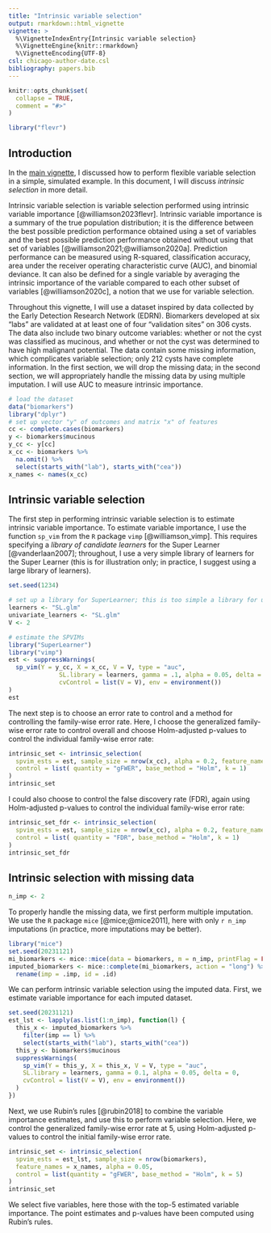 ---
title: "Intrinsic variable selection"
output: rmarkdown::html_vignette
vignette: >
  %\VignetteIndexEntry{Intrinsic variable selection}
  %\VignetteEngine{knitr::rmarkdown}
  %\VignetteEncoding{UTF-8}
csl: chicago-author-date.csl
bibliography: papers.bib
---

```{r, include = FALSE}
knitr::opts_chunk$set(
  collapse = TRUE,
  comment = "#>"
)
```

```{r setup}
library("flevr")
```

## Introduction

In the [main vignette](introduction_to_flevr.html), I discussed how to perform flexible variable selection in a simple, simulated example. In this document, I will discuss _intrinsic selection_ in more detail.

Intrinsic variable selection is variable selection performed using intrinsic variable importance [@williamson2023flevr]. Intrinsic variable importance is a summary of the true population distribution; it is the difference between the best possible prediction performance obtained using a set of variables and the best possible prediction performance obtained without using that set of variables [@williamson2021;@williamson2020a]. Prediction performance can be measured using R-squared, classification accuracy, area under the receiver operating characteristic curve (AUC), and binomial deviance. It can also be defined for a single variable by averaging the intrinsic importance of the variable compared to each other subset of variables [@williamson2020c], a notion that we use for variable selection.

Throughout this vignette, I will use a dataset inspired by data collected by the Early Detection Research Network (EDRN). Biomarkers developed at six "labs" are validated at at least one of four "validation sites" on 306 cysts. The data also include two binary outcome variables: whether or not the cyst was classified as mucinous, and whether or not the cyst was determined to have high malignant potential. The data contain some missing information, which complicates variable selection; only 212 cysts have complete information. In the first section, we will drop the missing data; in the second section, we will appropriately handle the missing data by using multiple imputation. I will use AUC to measure intrinsic importance.

```{r load-biomarker-data}
# load the dataset
data("biomarkers")
library("dplyr")
# set up vector "y" of outcomes and matrix "x" of features
cc <- complete.cases(biomarkers)
y <- biomarkers$mucinous
y_cc <- y[cc]
x_cc <- biomarkers %>%
  na.omit() %>%
  select(starts_with("lab"), starts_with("cea"))
x_names <- names(x_cc)
```

## Intrinsic variable selection

The first step in performing intrinsic variable selection is to estimate intrinsic variable importance. To estimate variable importance, I use the function `sp_vim` from the `R` package `vimp` [@williamson_vimp]. This requires specifying a *library of candidate learners* for the Super Learner [@vanderlaan2007]; throughout, I use a very simple library of learners for the Super Learner (this is for illustration only; in practice, I suggest using a large library of learners).

```{r fit-spvim}
set.seed(1234)

# set up a library for SuperLearner; this is too simple a library for use in most applications
learners <- "SL.glm"
univariate_learners <- "SL.glm"
V <- 2

# estimate the SPVIMs
library("SuperLearner")
library("vimp")
est <- suppressWarnings(
  sp_vim(Y = y_cc, X = x_cc, V = V, type = "auc",
              SL.library = learners, gamma = .1, alpha = 0.05, delta = 0,
              cvControl = list(V = V), env = environment())
)
est
```

The next step is to choose an error rate to control and a method for controlling the family-wise error rate. Here, I choose the generalized family-wise error rate to control overall and choose Holm-adjusted p-values to control the individual family-wise error rate: 
```{r intrinsic-selection}
intrinsic_set <- intrinsic_selection(
  spvim_ests = est, sample_size = nrow(x_cc), alpha = 0.2, feature_names = x_names,
  control = list( quantity = "gFWER", base_method = "Holm", k = 1)
)
intrinsic_set
```
I could also choose to control the false discovery rate (FDR), again using Holm-adjusted p-values to control the individual family-wise error rate:
```{r intrinsic-selection-fdr}
intrinsic_set_fdr <- intrinsic_selection(
  spvim_ests = est, sample_size = nrow(x_cc), alpha = 0.2, feature_names = x_names,
  control = list( quantity = "FDR", base_method = "Holm", k = 1)
)
intrinsic_set_fdr
```

## Intrinsic selection with missing data

```{r impute-setup}
n_imp <- 2
```

To properly handle the missing data, we first perform multiple imputation. We use the `R` package `mice` [@mice;@mice2011], here with only `r n_imp` imputations (in practice, more imputations may be better).

```{r impute, eval = FALSE}
library("mice")
set.seed(20231121)
mi_biomarkers <- mice::mice(data = biomarkers, m = n_imp, printFlag = FALSE)
imputed_biomarkers <- mice::complete(mi_biomarkers, action = "long") %>%
  rename(imp = .imp, id = .id)
```

We can perform intrinsic variable selection using the imputed data. First, we estimate variable importance for each imputed dataset. 

```{r est-spvim-imp, eval = FALSE}
set.seed(20231121)
est_lst <- lapply(as.list(1:n_imp), function(l) {
  this_x <- imputed_biomarkers %>%
    filter(imp == l) %>%
    select(starts_with("lab"), starts_with("cea"))
  this_y <- biomarkers$mucinous
  suppressWarnings(
    sp_vim(Y = this_y, X = this_x, V = V, type = "auc", 
    SL.library = learners, gamma = 0.1, alpha = 0.05, delta = 0,
    cvControl = list(V = V), env = environment())
  )
})
```
Next, we use Rubin's rules [@rubin2018] to combine the variable importance estimates, and use this to perform variable selection. Here, we control the generalized family-wise error rate at 5, using Holm-adjusted p-values to control the initial family-wise error rate.
```{r intrinsic-select-mi, eval = FALSE}
intrinsic_set <- intrinsic_selection(
  spvim_ests = est_lst, sample_size = nrow(biomarkers),
  feature_names = x_names, alpha = 0.05, 
  control = list(quantity = "gFWER", base_method = "Holm", k = 5)
)
intrinsic_set
```
We select five variables, here those with the top-5 estimated variable importance. The point estimates and p-values have been computed using Rubin's rules.
